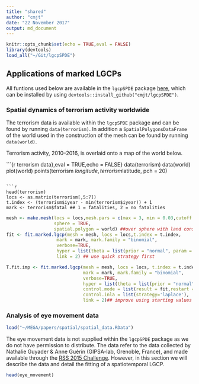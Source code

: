 ```yaml
---
title: "shared"
author: "cmjt"
date: "22 November 2017"
output: md_document
---
```


```r
knitr::opts_chunk$set(echo = TRUE,eval = FALSE)
library(devtools)
load_all("~/Git/lgcpSPDE")

```

## Applications of marked LGCPs

All funtions used below are available in the `lgcpSPDE` package [here](https://github.com/cmjt/lgcpSPDE), which can be installed by using `devtools::install_github("cmjt/lgcpSPDE")`.

### Spatial dynamics of terrorism activity worldwide

The terrorism data is available within the `lgcpSPDE` package and can be found by running `data(terrorism)`. In addition a `SpatialPolygonsDataFrame` of the world used in the construction of the mesh can be found by running `data(world)`.

Terrorism activity, 2010--2016, is overlaid onto a map of the world below.

```{r terrorism data},eval = TRUE,echo = FALSE}
data(terrorism)
data(world)
plot(world)
points(terrorism $longitude, terrorism$latitude, pch = 20)

```

```r
head(terrorism)
locs <- as.matrix(terrorism[,5:7])
t.index <- (terrorism$iyear - min(terrorism$iyear)) + 1
mark <- terrorism$fatal ## 1 = fatalities, 2 = no fatalities
```

```r
mesh <- make.mesh(locs = locs,mesh.pars = c(max = 3, min = 0.03,cutoff = 0.03),
                  sphere = TRUE,
                  spatial.polygon = world) ##over sphere with land constraint
fit <- fit.marked.lgcp(mesh = mesh, locs = locs,t.index = t.index, 
                   mark = mark, mark.family = "binomial",
                   verbose=TRUE, 
                   hyper = list(theta = list(prior = "normal", param = c(0, 10))),
                   link = 2) ## use quick strategy first

T.fit.imp <- fit.marked.lgcp(mesh = mesh, locs = locs, t.index = t.index, 
                             mark = mark, mark.family = "binomial",
                             verbose=TRUE, 
                             hyper = list(theta = list(prior = "normal", param = c(0, 10))),
                             control.mode = list(result = fit,restart = TRUE),
                             control.inla = list(strategy='laplace'),
                             link = 2)## improve using starting values from first model
```


### Analysis of eye movement data

```r
load("~/MEGA/papers/spatial/spatial_data.RData")
```
The eye movement data is not supplied within the `lgcpSPDE` package as we do not have permission to distribute. The data refer to the data collected by  Nathalie Guyader & Anne  Guérin (GIPSA-lab, Grenoble, France), and made available through the [RSS 2015 Challenge](https://rsschallenge.wordpress.com/the-2015-challenge/). However, in this section we will describe the data and detail the fitting of a spatiotemporal LGCP.

```r
head(eye_movement)
```